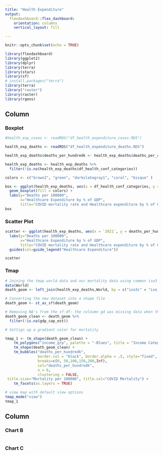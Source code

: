 ```yaml
---
title: "Health Expenditure"
output: 
  flexdashboard::flex_dashboard:
    orientation: columns
    vertical_layout: fill

---
```


```r
knitr::opts_chunk$set(echo = TRUE)

library(flexdashboard)
library(ggplot2)
library(dplyr)
library(terra)
library(stars)
library(sf)
# install.packages("terra")
library(terra)
library("raster")
library(raster)
library(rgeos)
```

Column {.tabset}
-----------------------------------------


### Boxplot 

```r
#health_exp_cases <- readRDS("df_health_expenditure_cases.RDS")

health_exp_deaths <- readRDS("df_health_expenditure_deaths.RDS")

health_exp_deaths$deaths_per_hundredk <- health_exp_deaths$deaths_per_capita * 100000

health_exp_deaths <- health_exp_deaths %>%
  filter(!is.na(health_exp_deaths$df_health_conf_categories))

colors <- c("brown2", "green", "darkslategray1", "coral", "bisque" )

box <- ggplot(health_exp_deaths, aes(x = df_health_conf_categories, y = deaths_per_hundredk)) +
  geom_boxplot(fill = colors) + 
  labs(y="Deaths per 100000",
       x="Healthcare Expenditure by % of GDP",   
       title="COVID mortality rate and Healthcare expenditure by % of GDP")
box
```


### Scatter Plot
```r
scatter <- ggplot(health_exp_deaths, aes(x = `2021`, y = deaths_per_hundredk)) + geom_point(aes(col=df_health_conf_categories)) +
  labs(y="Deaths per 100000",
       x="Healthcare Expenditure by % of GDP",   
       title="COVID mortality rate and Healthcare expenditure by % of GDP") +
  guides(col=guide_legend("Healthcare Expenditure"))

scatter
```


### Tmap
```r
# Joining the tmap world data and our mortality data using common iso3 name coloumn
data(World)
death_geom <- left_join(health_exp_deaths,World, by = c("iso3c" = "iso_a3"))

# Converting the new dataset into a shape file  
death_geom <- st_as_sf(death_geom)

# Removing NA's from the sf-df: the coloumn gd was missing data when there were no coordinates.
death_geom_clean <- death_geom %>%
  filter(!is.na(gdp_cap_est))

# Settign up a gradient color for mortality

tmap_1 <- tm_shape(death_geom_clean) + 
    tm_polygons("income_grp", palette = "-Blues", title = "Income Categories", contrast =0.5, clustering = FALSE) + tm_text("iso3c", size = 0.5) + 
    tm_shape(death_geom_clean) +
    tm_bubbles("deaths_per_hundredk",
               border.col = "black", border.alpha = .5, style="fixed",
               breaks=c(0, 50,100,150,200,Inf),
               col="deaths_per_hundredk",
               n = 6,
               clustering = FALSE,
 title.size="Mortality per 100000", title.col="COVID Mortality") +
    tm_facets(as.layers = TRUE)

# view map with default view options
tmap_mode("view")
tmap_1

```

Column {data-width=350}
-----------------------------------------------------------------------

### Chart B

```r

```

### Chart C

```r

```
